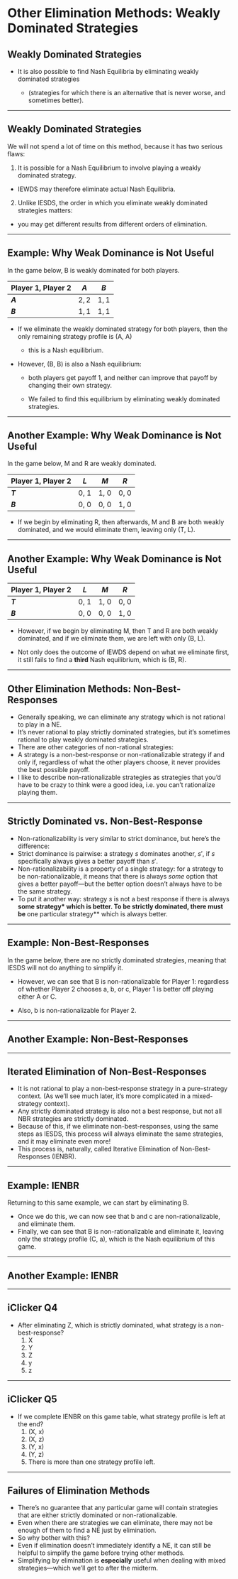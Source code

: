 # Other Elimination Methods: Weakly Dominated Strategies

## Weakly Dominated Strategies

  * It is also possible to find Nash Equilibria by eliminating [weakly dominated]{.hi} strategies 

    + (strategies for which there is an alternative that is never worse, and sometimes better).

---

## Weakly Dominated Strategies

We will not spend a lot of time on this method, because it has two serious flaws:

::: {.incremental}
  1. It is possible for a Nash Equilibrium to involve playing a weakly dominated strategy.
  
  + IEWDS may therefore eliminate actual Nash Equilibria.
  
  2. Unlike IESDS, the order in which you eliminate weakly dominated strategies matters:
  
  + you may get different results from different orders of elimination.
:::

---

## Example: Why Weak Dominance is Not Useful

In the game below, B is weakly dominated for both players.

| Player 1, Player 2 | $A$   | $B$   |
|--------------------+-------+-------|
| **$A$**            | $2,2$ | $1,1$ |
| **$B$**            | $1,1$ | $1,1$ |

::: {.incremental}
  * If we eliminate the weakly dominated strategy for both players, then the only remaining strategy profile is (A, A)

    + this is a Nash equilibrium.

  * However, (B, B) is also a Nash equilibrium:

    + both players get payoff 1, and neither can improve that payoff by changing their own strategy.

    + We failed to find this equilibrium by eliminating weakly dominated strategies.

:::

---

## Another Example: Why Weak Dominance is Not Useful

In the game below, M and R are weakly dominated.

| Player 1, Player 2 | $L$  | $M$  | $R$  |
|--------------------+------+------+------|
| **$T$**            | 0, 1 | 1, 0 | 0, 0 |
| **$B$**            | 0, 0 | 0, 0 | 1, 0 |

::: {.incremental}
* If we begin by eliminating R, then afterwards, M and B are both weakly dominated, and we would eliminate them, leaving only (T, L).
:::
---

## Another Example: Why Weak Dominance is Not Useful

| Player 1, Player 2 | $L$   | $M$  | $R$  |
|--------------------+-------+------+------|
| **$T$**            | 0,  1 | 1, 0 | 0, 0 |
| **$B$**            | 0, 0  | 0, 0 | 1, 0 |

::: {.incremental}
* However, if we begin by eliminating M, then T and R are both weakly dominated, and if we eliminate them, we are left with only (B, L).

* Not only does the outcome of IEWDS depend on what we eliminate first, it still fails to find a **third** Nash equilibrium, which is (B, R).

:::
---

## Other Elimination Methods: Non-Best-Responses
::: {.incremental}
  * Generally speaking, we can eliminate any strategy which is not rational to play in a NE.
  * It's never rational to play strictly dominated strategies, but it's sometimes rational to play weakly dominated strategies.
  * There are other categories of non-rational strategies:
  * A strategy is a [non-best-response]{.hi} or [non-rationalizable strategy]{.hi} if and only if, regardless of what the other players choose, it never provides the best possible payoff.
  * I like to describe non-rationalizable strategies as strategies that you'd have to be crazy to think were a good idea, i.e. you can't rationalize playing them.
:::
---

## Strictly Dominated vs. Non-Best-Response
::: {.incremental}
  * Non-rationalizability is very similar to strict dominance, but here's the difference:
  * Strict dominance is pairwise: a strategy $s$ dominates another, $s'$, if $s$ specifically always gives a better payoff than $s'$.
  * Non-rationalizability is a property of a single strategy: for a strategy to be non-rationalizable, it means that there is always *some* option that gives a better payoff---but the better option doesn't always have to be the same strategy.
  * To put it another way: strategy $s$ is not a best response if there is always **some strategy* which is better. To be strictly dominated, there must be **one particular strategy** which is always better.

:::

---

## Example: Non-Best-Responses

In the game below, there are no strictly dominated strategies, meaning that IESDS will not do anything to simplify it.

```{=latex}
\begin{table}[h]
  \centering
  \setlength{\extrarowheight}{2pt}
  \begin{tabular}{cc|c|c|c|}
    & \multicolumn{1}{c}{} & \multicolumn{3}{c}{P$_2$}\\
    & \multicolumn{1}{c}{} & \multicolumn{1}{c}{$a$} & \multicolumn{1}{c}{$b$} & \multicolumn{1}{c}{$c$} \\\cline{3-5}
    \multirow{3}*{P$_1$}  & $A$ & 0, 4 & 1, 2 & 3, 3 \\\cline{3-5}
    & $B$ & 1, 2 & 0, 3 & 1, 4 \\\cline{3-5}
    & $C$ & 3, 3 & 1, 2 & 0, 1 \\\cline{3-5}
  \end{tabular}
\end{table}
```

::: {.incremental}

  * However, we can see that B is non-rationalizable for Player 1: regardless of whether Player 2 chooses a, b, or c, Player 1 is better off playing either A or C.
  
  * Also, b is non-rationalizable for Player 2.

:::

---

## Another Example: Non-Best-Responses

```{=latex}
\begin{table}[h]
  \centering
  \setlength{\extrarowheight}{2pt}
  \begin{tabular}{cc|c|c|c|c|}
    & \multicolumn{1}{c}{} & \multicolumn{4}{c}{P$_2$}\\
    & \multicolumn{1}{c}{} & \multicolumn{1}{c}{$a$} & \multicolumn{1}{c}{$b$} & \multicolumn{1}{c}{$c$} & \multicolumn{1}{c}{$d$} \\\cline{3-6}
    \multirow{4}*{P$_1$}  & $A$ & 1, 0 & 2, 1 & 3, 1 & 4, 2 \\\cline{3-6}
    & $B$ & 3, 1 & 2, 2 & 2, 0 & 3, 0 \\\cline{3-6}
    & $C$ & 3, 1 & 4, 0 & 1, 0 & 2, 0 \\\cline{3-6}
    & $D$ & 4, 2 & 3, 0 & 2, 1 & 1, 1 \\\cline{3-6}
  \end{tabular}
\end{table}
```
---

## Iterated Elimination of Non-Best-Responses
::: {.incremental}
  * It is not rational to play a non-best-response strategy in a pure-strategy context. (As we'll see much later, it's more complicated in a mixed-strategy context).
  * Any strictly dominated strategy is also not a best response, but not all NBR strategies are strictly dominated.
  * Because of this, if we eliminate non-best-responses, using the same steps as IESDS, this process will always eliminate the same strategies, and it may eliminate even more!
  * This process is, naturally, called Iterative Elimination of Non-Best-Responses (IENBR).
:::
---

## Example: IENBR
Returning to this same example, we can start by eliminating B.

```{=latex}
\begin{table}[]
  \centering
  \setlength{\extrarowheight}{2pt}
  \begin{tabular}{cc|c|c|c|}
  & \multicolumn{1}{c}{} & \multicolumn{3}{c}{P$_2$}\\
  & \multicolumn{1}{c}{} & \multicolumn{1}{c}{$a$} & \multicolumn{1}{c}{$b$} & \multicolumn{1}{c}{$c$} \\\cline{3-5}
  \multirow{3}*{P$_1$}  & $A$ & 0, 4 & 1, 2 & 3, 3 \\\cline{3-5}
  & $B$ & 1, 2 & 0, 3 & 1, 4 \\\cline{3-5}
  & $C$ & 3, 3 & 1, 2 & 0, 1 \\\cline{3-5}
  \end{tabular}
\end{table}
```
::: {.incremental}
  * Once we do this, we can now see that b and c are non-rationalizable, and eliminate them.
  * Finally, we can see that B is non-rationalizable and eliminate it, leaving only the strategy profile (C, a), which is the Nash equilibrium of this game.
:::
---

## Another Example: IENBR

```{=latex}
\begin{table}[h]
\centering
\setlength{\extrarowheight}{2pt}
\begin{tabular}{cc|c|c|c|c|}
  & \multicolumn{1}{c}{} & \multicolumn{4}{c}{P$_2$}\\
  & \multicolumn{1}{c}{} & \multicolumn{1}{c}{$a$} & \multicolumn{1}{c}{$b$} & \multicolumn{1}{c}{$c$} & \multicolumn{1}{c}{$d$} \\\cline{3-6}
  \multirow{4}*{P$_1$}  & $A$ & 1, 0 & 2, 1 & 3, 1 & 4, 2 \\\cline{3-6}
  & $B$ & 3, 1 & 2, 2 & 2, 0 & 3, 0 \\\cline{3-6}
  & $C$ & 3, 1 & 4, 0 & 1, 0 & 2, 0 \\\cline{3-6}
  & $D$ & 4, 2 & 3, 0 & 2, 1 & 1, 1 \\\cline{3-6}
\end{tabular}
\end{table}
```
---

## iClicker Q4
```{=latex}
\begin{table}[]
  \centering
  \setlength{\extrarowheight}{2pt}
  \begin{tabular}{cc|c|c|c|}
  & \multicolumn{1}{c}{} & \multicolumn{3}{c}{P$_2$}\\
  & \multicolumn{1}{c}{} & \multicolumn{1}{c}{$x$} & \multicolumn{1}{c}{$y$} & \multicolumn{1}{c}{$z$} \\\cline{3-5}
  \multirow{3}*{P$_1$}  & $X$ & $1,3$ & $2,2$ & $3,2$ \\\cline{3-5}
  & $Y$ & $2,2$ & $2,2$ & $4,3$\\\cline{3-5}
  & $Z$ & $1,1$ & $0,2$ & $1,1$\\\cline{3-5}
  \end{tabular}
\end{table}
```
* After eliminating Z, which is strictly dominated, what strategy is a non-best-response?
  1. X
  1. Y
  1. Z
  1. y
  1. z

---

## iClicker Q5

```{=latex}
\begin{table}[h]
  \centering
  \setlength{\extrarowheight}{2pt}
  \begin{tabular}{cc|c|c|c|}
  & \multicolumn{1}{c}{} & \multicolumn{3}{c}{P$_2$}\\
  & \multicolumn{1}{c}{} & \multicolumn{1}{c}{$x$} & \multicolumn{1}{c}{$y$} & \multicolumn{1}{c}{$z$} \\\cline{3-5}
  \multirow{3}*{P$_1$}  & $X$ & $1,3$ & $2,2$ & $3,2$ \\\cline{3-5}
  & $Y$ & $2,2$ & $2,2$ & $4,3$\\\cline{3-5}
  & $Z$ & $1,1$ & $0,2$ & $1,1$\\\cline{3-5}
  \end{tabular}
\end{table}
```

* If we complete IENBR on this game table, what strategy profile is left at the end?
  1. (X, x)
  1. (X, z)
  1. (Y, x)
  1. (Y, z)
  1. There is more than one strategy profile left.

---

## Failures of Elimination Methods
::: {.incremental}
  * There's no guarantee that any particular game will contain strategies that are either strictly dominated or non-rationalizable.
  * Even when there are strategies we can eliminate, there may not be enough of them to find a NE just by elimination.
  * So why bother with this?
  * Even if elimination doesn't immediately identify a NE, it can still be helpful to simplify the game before trying other methods.
  * Simplifying by elimination is **especially** useful when dealing with mixed strategies---which we'll get to after the midterm.
:::

